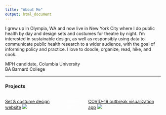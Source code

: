 ```yaml
---
title: "About Me"
output: html_document
---
```


I grew up in Olympia, WA and now live in New York City where I do public health by day and design sets and costumes for theatre by night. I'm interested in sustainable design, as well as responsibly using data to communicate public health research to a wider audience, with the goal of informing policy and practice. I love to doodle, organize, read, hike, and cook.

MPH candidate, Columbia University  
BA Barnard College

**********

### Projects

:::::: {style="display: flex;"}

::: {width="20%"}
[Set & costume design website](https://isabelsnelson.wixsite.com/design)
![](Set Design3.png)

:::

::: {width="20%"}

<span style="color: white;">spacing text</span>

:::

::: {width="20%"}
[COVID-19 outbreak visualization app](https://isabelsnelson.shinyapps.io/Covid-19_Tracking/?_ga=2.115800385.63367316.1592790986-1470516770.1589839160)
![](Covid.png) 

:::

::::::

